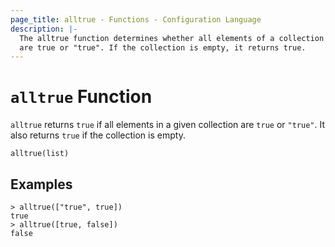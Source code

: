 ```yaml
---
page_title: alltrue - Functions - Configuration Language
description: |-
  The alltrue function determines whether all elements of a collection
  are true or "true". If the collection is empty, it returns true.
---
```


# `alltrue` Function

`alltrue` returns `true` if all elements in a given collection are `true`
or `"true"`. It also returns `true` if the collection is empty.

```hcl
alltrue(list)
```

## Examples

```command
> alltrue(["true", true])
true
> alltrue([true, false])
false
```
